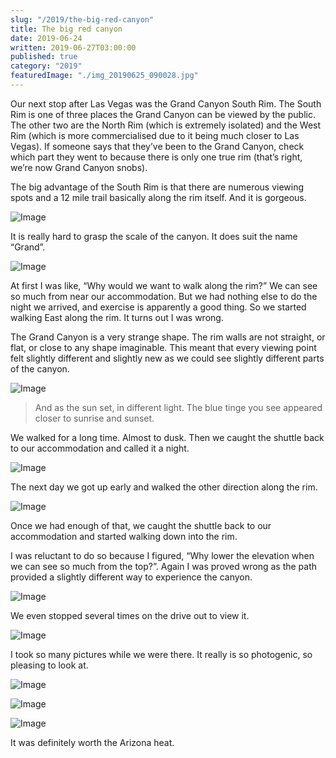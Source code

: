 ```yaml
---
slug: "/2019/the-big-red-canyon"
title: The big red canyon
date: 2019-06-24
written: 2019-06-27T03:00:00
published: true
category: "2019"
featuredImage: "./img_20190625_090028.jpg"
---
```


Our next stop after Las Vegas was the Grand Canyon South Rim. The South Rim is one of three places the Grand Canyon can be viewed by the public. The other two are the North Rim (which is extremely isolated) and the West Rim (which is more commercialised due to it being much closer to Las Vegas). If someone says that they’ve been to the Grand Canyon, check which part they went to because there is only one true rim (that’s right, we’re now Grand Canyon snobs).

The big advantage of the South Rim is that there are numerous viewing spots and a 12 mile trail basically along the rim itself. And it is gorgeous.

![Image](./img_20190625_074827.jpg)

It is really hard to grasp the scale of the canyon. It does suit the name “Grand”.

![Image](./img_20190625_090050.jpg)

At first I was like, “Why would we want to walk along the rim?” We can see so much from near our accommodation. But we had nothing else to do the night we arrived, and exercise is apparently a good thing. So we started walking East along the rim. It turns out I was wrong.

The Grand Canyon is a very strange shape. The rim walls are not straight, or flat, or close to any shape imaginable. This meant that every viewing point felt slightly different and slightly new as we could see slightly different parts of the canyon.

![Image](./img_20190625_090028.jpg)

> And as the sun set, in different light. The blue tinge you see appeared closer to sunrise and sunset.

We walked for a long time. Almost to dusk. Then we caught the shuttle back to our accommodation and called it a night.

![Image](./img_20190625_230847.jpg)

The next day we got up early and walked the other direction along the rim.

![Image](./img_20190625_225805.jpg)

Once we had enough of that, we caught the shuttle back to our accommodation and started walking down into the rim.

I was reluctant to do so because I figured, “Why lower the elevation when we can see so much from the top?”. Again I was proved wrong as the path provided a slightly different way to experience the canyon.

![Image](./img_20190626_005940.jpg)

We even stopped several times on the drive out to view it.

![Image](./img_20190626_031432.jpg)

I took so many pictures while we were there. It really is so photogenic, so pleasing to look at.

![Image](./img_20190625_230003.jpg)

![Image](./img_20190625_230130.jpg)

![Image](./img_20190626_011409.jpg)

It was definitely worth the Arizona heat.